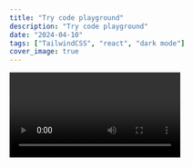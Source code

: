 ```yaml
---
title: "Try code playground"
description: "Try code playground"
date: "2024-04-10"
tags: ["TailwindCSS", "react", "dark mode"]
cover_image: true
---
```


<Video id="SdBwt6pyNwE" />
hhh
{/* <CodeEditor>
```js src/index.js
import "./styles.css";

document.getElementById("app").innerHTML = `
<h1>Hello Sandpack</h1>
`;

```

// import code from file, path should relative to process.cwd().
```css src/styles.css file=styles/globals.css
// those code will be ignored
h1{
  background: red;
}
```

```js readonly-file.js readOnly
// I'm  readonly
```
</CodeEditor> */}